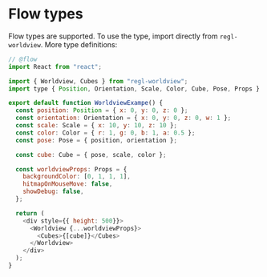 
# Flow types

Flow types are supported. To use the type, import directly from `regl-worldview`. More type definitions: <GithubLink href="https://github.com/cruise-automation/webviz/blob/master/packages/regl-worldview/src/types/index.js" />

```js
// @flow
import React from "react";

import { Worldview, Cubes } from "regl-worldview";
import type { Position, Orientation, Scale, Color, Cube, Pose, Props } from "regl-worldview";

export default function WorldviewExampe() {
  const position: Position = { x: 0, y: 0, z: 0 };
  const orientation: Orientation = { x: 0, y: 0, z: 0, w: 1 };
  const scale: Scale = { x: 10, y: 10, z: 10 };
  const color: Color = { r: 1, g: 0, b: 1, a: 0.5 };
  const pose: Pose = { position, orientation };

  const cube: Cube = { pose, scale, color };

  const worldviewProps: Props = {
    backgroundColor: [0, 1, 1, 1],
    hitmapOnMouseMove: false,
    showDebug: false,
  };

  return (
    <div style={{ height: 500}}>
      <Worldview {...worldviewProps}>
        <Cubes>{[cube]}</Cubes>
      </Worldview>
    </div>
  );
}

```
